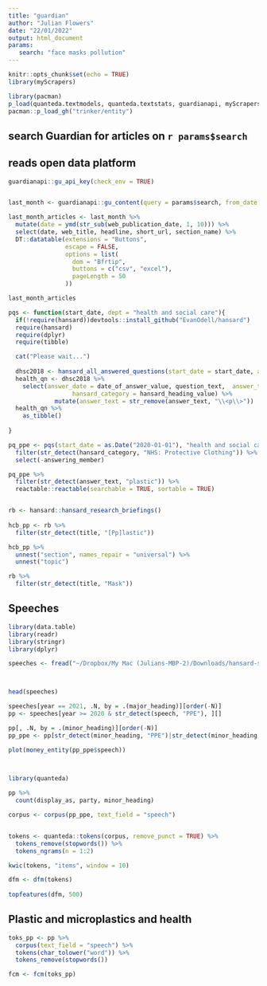 ```yaml
---
title: "guardian"
author: "Julian Flowers"
date: "22/01/2022"
output: html_document
params:
   search: "face masks pollution"
---
```


```r

knitr::opts_chunk$set(echo = TRUE) 
library(myScrapers)

library(pacman)
p_load(quanteda.textmodels, quanteda.textstats, guardianapi, myScrapers, lubridate, tidyverse)
pacman::p_load_gh("trinker/entity")
```



## search Guardian for articles on `r params$search`

## reads open data platform


```r


guardianapi::gu_api_key(check_env = TRUE)


last_month <- guardianapi::gu_content(query = params$search, from_date = today() - days(365), to_date = today())

last_month_articles <- last_month %>%
  mutate(date = ymd(str_sub(web_publication_date, 1, 10))) %>%
  select(date, web_title, headline, short_url, section_name) %>%
  DT::datatable(extensions = "Buttons", 
                escape = FALSE, 
                options = list(
                  dom = "Bfrtip", 
                  buttons = c("csv", "excel"), 
                  pageLength = 50
                ))

last_month_articles
```

```r

pqs <- function(start_date, dept = "health and social care"){
  if(!require(hansard))devtools::install_github("EvanOdell/hansard")
  require(hansard)
  require(dplyr)
  require(tibble)

  cat("Please wait...")
  
  dhsc2018 <- hansard_all_answered_questions(start_date = start_date, answering_body = dept) 
  health_qn <- dhsc2018 %>%
    select(answer_date = date_of_answer_value, question_text,  answer_text = answer_text_value, answering_member = answering_member_printed_value,
                  hansard_category = hansard_heading_value) %>%
             mutate(answer_text = str_remove(answer_text, "\\<p\\>"))
  health_qn %>%
    as_tibble()
  
}

pq_ppe <- pqs(start_date = as.Date("2020-01-01"), "health and social care") %>%
  filter(str_detect(hansard_category, "NHS: Protective Clothing")) %>%
  select(-answering_member)

pq_ppe %>%
  filter(str_detect(answer_text, "plastic")) %>%
  reactable::reactable(searchable = TRUE, sortable = TRUE)


rb <- hansard::hansard_research_briefings()
  
hcb_pp <- rb %>%
  filter(str_detect(title, "[Pp]lastic"))

hcb_pp %>%
  unnest("section", names_repair = "universal") %>%
  unnest("topic")

rb %>%
  filter(str_detect(title, "Mask"))

```

## Speeches

```r

library(data.table)
library(readr)
library(stringr)
library(dplyr)

speeches <- fread("~/Dropbox/My Mac (Julians-MBP-2)/Downloads/hansard-speeches-v310.csv")



head(speeches)

speeches[year == 2021, .N, by = .(major_heading)][order(-N)]
pp <- speeches[year >= 2020 & str_detect(speech, "PPE"), ][]

pp[, .N, by = .(minor_heading)][order(-N)]
pp_ppe <- pp[str_detect(minor_heading, "PPE")|str_detect(minor_heading, "Personal Protective Equipment"), ][,date := janitor::excel_numeric_to_date(as.numeric(date)) ][order(desc(date))]

```

```r

plot(money_entity(pp_ppe$speech))
  



```


```r

library(quanteda)

pp %>%
  count(display_as, party, minor_heading)

corpus <- corpus(pp_ppe, text_field = "speech")


tokens <- quanteda::tokens(corpus, remove_punct = TRUE) %>%
  tokens_remove(stopwords()) %>%
  tokens_ngrams(n = 1:2)

kwic(tokens, "items", window = 10)

dfm <- dfm(tokens)
  
topfeatures(dfm, 500)

```

## Plastic and microplastics and health

```r

toks_pp <- pp %>%
  corpus(text_field = "speech") %>%
  tokens(char_tolower("word")) %>%
  tokens_remove(stopwords()) 

fcm <- fcm(toks_pp)


```

```r





```
